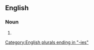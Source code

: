 ==English==

===Noun===
{{head|en|noun form}}

# {{plural of|en|ambulatory}}

[[Category:English plurals ending in "-ies"]]